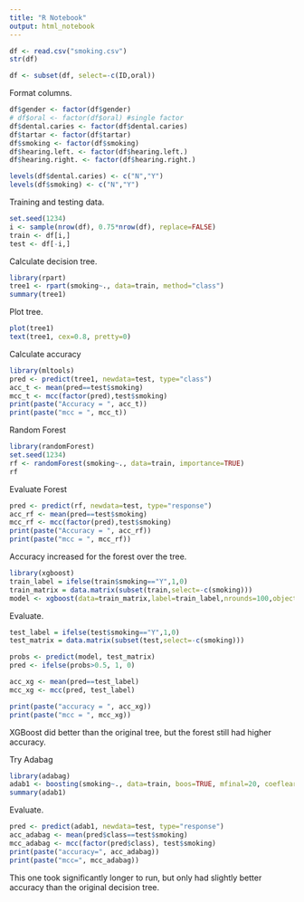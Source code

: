 ```yaml
---
title: "R Notebook"
output: html_notebook
---
```



```r
df <- read.csv("smoking.csv")
str(df)
```

```r
df <- subset(df, select=-c(ID,oral))
```

Format columns.

```r
df$gender <- factor(df$gender)
# df$oral <- factor(df$oral) #single factor
df$dental.caries <- factor(df$dental.caries)
df$tartar <- factor(df$tartar)
df$smoking <- factor(df$smoking)
df$hearing.left. <- factor(df$hearing.left.)
df$hearing.right. <- factor(df$hearing.right.)

levels(df$dental.caries) <- c("N","Y")
levels(df$smoking) <- c("N","Y")
```

Training and testing data.

```r
set.seed(1234)
i <- sample(nrow(df), 0.75*nrow(df), replace=FALSE)
train <- df[i,]
test <- df[-i,]
```

Calculate decision tree.

```r
library(rpart)
tree1 <- rpart(smoking~., data=train, method="class")
summary(tree1)
```

Plot tree.

```r
plot(tree1)
text(tree1, cex=0.8, pretty=0)
```

Calculate accuracy

```r
library(mltools)
pred <- predict(tree1, newdata=test, type="class")
acc_t <- mean(pred==test$smoking)
mcc_t <- mcc(factor(pred),test$smoking)
print(paste("Accuracy = ", acc_t))
print(paste("mcc = ", mcc_t))
```

Random Forest

```r
library(randomForest)
set.seed(1234)
rf <- randomForest(smoking~., data=train, importance=TRUE)
rf
```

Evaluate Forest

```r
pred <- predict(rf, newdata=test, type="response")
acc_rf <- mean(pred==test$smoking)
mcc_rf <- mcc(factor(pred),test$smoking)
print(paste("Accuracy = ", acc_rf))
print(paste("mcc = ", mcc_rf))
```

Accuracy increased for the forest over the tree.

```r
library(xgboost)
train_label = ifelse(train$smoking=="Y",1,0)
train_matrix = data.matrix(subset(train,select=-c(smoking)))
model <- xgboost(data=train_matrix,label=train_label,nrounds=100,objective="binary:logistic")
```

Evaluate.

```r
test_label = ifelse(test$smoking=="Y",1,0)
test_matrix = data.matrix(subset(test,select=-c(smoking)))

probs <- predict(model, test_matrix)
pred <- ifelse(probs>0.5, 1, 0)

acc_xg <- mean(pred==test_label)
mcc_xg <- mcc(pred, test_label)

print(paste("accuracy = ", acc_xg))
print(paste("mcc = ", mcc_xg))
```

XGBoost did better than the original tree, but the forest still had higher accuracy.

Try Adabag

```r
library(adabag)
adab1 <- boosting(smoking~., data=train, boos=TRUE, mfinal=20, coeflearn='Breiman')
summary(adab1)
```

Evaluate.

```r
pred <- predict(adab1, newdata=test, type="response")
acc_adabag <- mean(pred$class==test$smoking)
mcc_adabag <- mcc(factor(pred$class), test$smoking)
print(paste("accuracy=", acc_adabag))
print(paste("mcc=", mcc_adabag))
```

This one took significantly longer to run, but only had slightly better accuracy than the original decision tree. 